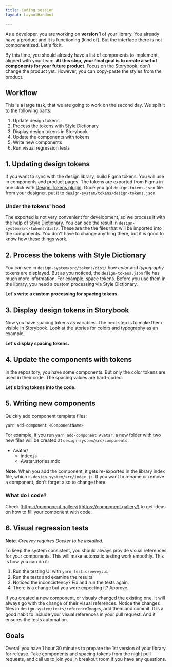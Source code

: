 ```yaml
---
title: Coding session
layout: LayoutHandout

---
```



As a developer, you are working on **version 1** of your library. You
already have a product and it is functioning (kind of). But the interface
there is not componentized. Let's fix it.

By this time, you should already have a list of components to implement, aligned with
your team. **At this step, your final goal is to create a set of components for your
future product**. Focus on the Storybook, don't change the product yet.
However, you can copy-paste the styles from the product.

## Workflow

This is a large task, that we are going to work on the second day. We split it
to the following parts:

1. Update design tokens
1. Process the tokens with Style Dictionary
1. Display design tokens in Storybook
1. Update the components with tokens
1. Write new components
1. Run visual regression tests


## 1. Updating design tokens

If you want to sync with the design library, build Figma tokens.
You will use in components and product pages.
The tokens are exported from Figma in one click with
[Design Tokens plugin](https://github.com/lukasoppermann/design-tokens). Once
you got `design-tokens.json` file from your designer, put it to
`design-system/tokens/design-tokens.json`.

### Under the tokens' hood

The exported is not very convenient for development, so we process
it with the help of [Style Dictionary](https://amzn.github.io/style-dictionary/).
You can see the result in `design-system/src/tokens/dist/`. These are the
the files that will be imported into the components. You don't have to change
anything there, but it is good to know how
these things work.


## 2. Process the tokens with Style Dictionary

You can see in `design-system/src/tokens/dist/` how *color* and *typography*
tokens are displayed. But as you noticed, the `design-tokens.json` file has much
more information. For example, space tokens. Before you use them in the library,
you need a custom processing via Style Dictionary.

**Let's write a custom processing for spacing tokens.**


## 3. Display design tokens in Storybook

Now you have spacing tokens as variables. The next step is to make them visible
in Storybook. Look at the stories for colors and typography as an example.

**Let's display spacing tokens.**


## 4. Update the components with tokens

In the repository, you have some components. But only the color tokens are used
in their code. The spacing values are hard-coded.

**Let's bring tokens into the code.**


## 5. Writing new components

Quickly add component template files:

```
yarn add-component <ComponentName>
```

For example, if you run `yarn add-component Avatar`, a new folder with two new files will be created at `design-system/src/components`:

- Avatar/
  - index.js
  - Avatar.stories.mdx

**Note**. When you add the component, it gets re-exported in the library index file,
which is `design-system/src/index.js`. If you want to rename or remove a component,
don't forget also to change there.

### What do I code?
Check [https://component.gallery/](https://component.gallery/) to get ideas on how to fill your
component with code.

## 6. Visual regression tests

**Note**. *Creevey requires Docker to be installed.*

To keep the system consistent, you should always provide visual references for your
components. This will make automatic testing work smoothly. This is how
you can do it:

1. Run the testing UI with `yarn test:creevey:ui`
2. Run the tests and examine the results
  1. Noticed the inconcistency? Fix and run the tests again.
  2. There is a change but you were expecting it? Approve.

If you created a new component, or visualy changed the existing one, it
will always go with the change of their visual references. Notice the changes
files in `design-system/tests/referenceImages`, add them and commit. It is
a good habit to include your visual references in your pull request. And it
ensures the tests automation.

## Goals

Overall you have 1 hour 30 minutes to prepare the 1st version of your library for release. Take components and spacing tokens from the night pull requests, and call us to join you in breakout room if you have any questions. 